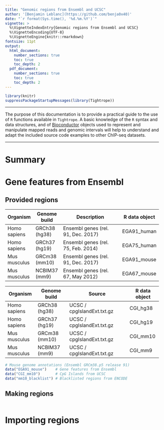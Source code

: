 ```yaml
---
title: "Genomic regions from Ensembl and UCSC"
author: '[Benjamin Leblanc](https://github.com/benja0x40)'
date: "`r format(Sys.time(), '%d.%m.%Y')`"
vignette: >
  %\VignetteIndexEntry{Genomic regions from Ensembl and UCSC}
  %\VignetteEncoding{UTF-8}
  %\VignetteEngine{knitr::rmarkdown}
fontsize: 11pt
output:
  html_document:
    number_sections: true
    toc: true
    toc_depth: 2
  pdf_document:
    number_sections: true
    toc: true
    toc_depth: 2
---
```


```r
library(knitr)
suppressPackageStartupMessages(library(Tightrope))
```

___

The purpose of this documentation is to provide a practical guide to the use of
`R` functions available in `Tightrope`. A basic knowledge of the `R` syntax
and data structures, and of [Bioconductor](http://www.bioconductor.org/)
objects used to represent and manipulate mapped reads and genomic intervals
will help to understand and adapt the included source code examples to other
ChIP-seq datasets.

___

\newpage

# Summary

# Gene features from Ensembl

## Provided regions

| Organism     | Genome build  | Description                        | R data object |
|--------------|---------------|------------------------------------|---------------|
| Homo sapiens | GRCh38 (hg38) | Ensembl genes (rel. 91, Dec. 2017) | EGA91_human   |
| Homo sapiens | GRCh37 (hg19) | Ensembl genes (rel. 75, Feb. 2014) | EGA75_human   |
| Mus musculus | GRCm38 (mm10) | Ensembl genes (rel. 91, Dec. 2017) | EGA91_mouse   |
| Mus musculus | NCBIM37 (mm9) | Ensembl genes (rel. 67, May 2012)  | EGA67_mouse   |

| Organism     | Genome build  | Source                     | R data object |
|--------------|---------------|----------------------------|---------------|
| Homo sapiens | GRCh38 (hg38) | UCSC / cpgIslandExt.txt.gz | CGI_hg38      |
| Homo sapiens | GRCh37 (hg19) | UCSC / cpgIslandExt.txt.gz | CGI_hg19      |
| Mus musculus | GRCm38 (mm10) | UCSC / cpgIslandExt.txt.gz | CGI_mm10      |
| Mus musculus | NCBIM37 (mm9) | UCSC / cpgIslandExt.txt.gz | CGI_mm9       |

```r
# Mouse genome annotations (Ensembl GRCm38.p5 release 91)
data("EGA91_mouse")    # Gene features from Ensembl
data("CGI_mm10")       # CpG Islands from UCSC
data("mm10_blacklist") # Blacklisted regions from ENCODE
```

## Making regions

```r

```

# Importing regions





